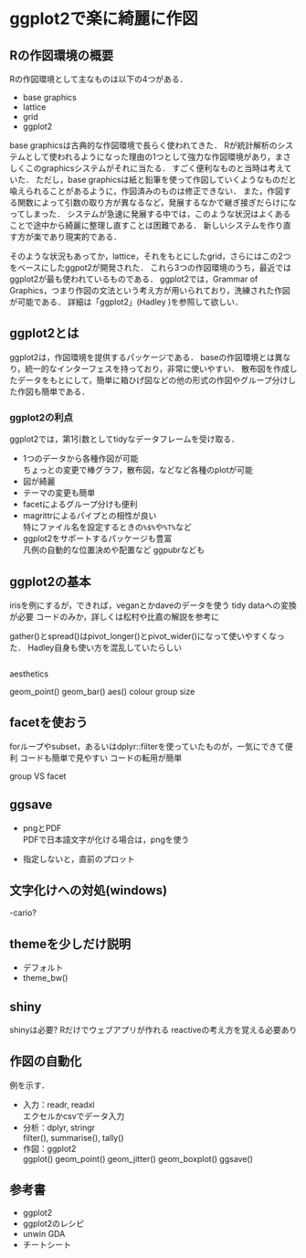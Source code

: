 # ggplot2で楽に綺麗に作図 {#ggplot2}

<!--
![](images/tools_list01.png){ width=70% }
<img src="images/tools_list01.png" width="30%">
-->


## Rの作図環境の概要

Rの作図環境として主なものは以下の4つがある．

- base graphics
- lattice
- grid
- ggplot2

base graphicsは古典的な作図環境で長らく使われてきた．
Rが統計解析のシステムとして使われるようになった理由の1つとして強力な作図環境があり，まさしくこのgraphicsシステムがそれに当たる．
すごく便利なものと当時は考えていた．
ただし，base graphicsは紙と鉛筆を使って作図していくようなものだと喩えられることがあるように，作図済みのものは修正できない．
また，作図する関数によって引数の取り方が異なるなど，発展するなかで継ぎ接ぎだらけになってしまった．
システムが急速に発展する中では，このような状況はよくあることで途中から綺麗に整理し直すことは困難である．
新しいシステムを作り直す方が楽であり現実的である．

そのような状況もあってか，lattice，それをもとにしたgrid，さらにはこの2つをベースにしたggpot2が開発された．
これら3つの作図環境のうち，最近ではggplot2が最も使われているものである．
ggplot2では，Grammar of Graphics，つまり作図の文法という考え方が用いられており，洗練された作図が可能である．
詳細は「ggplot2」(Hadley )を参照して欲しい．


## ggplot2とは

ggplot2は，作図環境を提供するパッケージである．
baseの作図環境とは異なり，統一的なインターフェスを持っており，非常に使いやすい．
散布図を作成したデータをもとにして，簡単に箱ひげ図などの他の形式の作図やグループ分けした作図も簡単である．

### ggplot2の利点

ggplot2では，第1引数としてtidyなデータフレームを受け取る．

- 1つのデータから各種作図が可能    
  ちょっとの変更で棒グラフ，散布図，などなど各種のplotが可能
- 図が綺麗
- テーマの変更も簡単
- facetによるグループ分けも便利
- magrittrによるパイプとの相性が良い   
  特にファイル名を設定するときの`%$%`や`%T%`など
- ggplot2をサポートするパッケージも豊富    
  凡例の自動的な位置決めや配置など
  ggpubrなども


## ggplot2の基本

irisを例にするが，できれば，veganとかdaveのデータを使う
tidy dataへの変換が必要
コードのみか，詳しくは松村や比嘉の解説を参考に

gather()とspread()はpivot_longer()とpivot_wider()になって使いやすくなった．
Hadley自身も使い方を混乱していたらしい



```r

```

aesthetics

geom_point()
geom_bar()
aes()
colour
group
size

## facetを使おう

forループやsubset，あるいはdplyr::filterを使っていたものが，一気にできて便利
コードも簡単で見やすい
コードの転用が簡単

group VS facet

## ggsave

- pngとPDF   
  PDFで日本語文字が化ける場合は，pngを使う

- 指定しないと，直前のプロット   



## 文字化けへの対処(windows)

-cario?



## themeを少しだけ説明

- デフォルト   
- theme_bw()   

## shiny

shinyは必要?
Rだけでウェブアプリが作れる
reactiveの考え方を覚える必要あり

## 作図の自動化

例を示す．

- 入力：readr, readxl    
  エクセルかcsvでデータ入力
- 分析：dplyr, stringr   
  filter(), summarise(), tally()
- 作図：ggplot2   
  ggplot()
  geom_point()
  geom_jitter()
  geom_boxplot()
  ggsave()

## 参考書

- ggplot2
- ggplot2のレシピ
- unwin GDA
- チートシート

